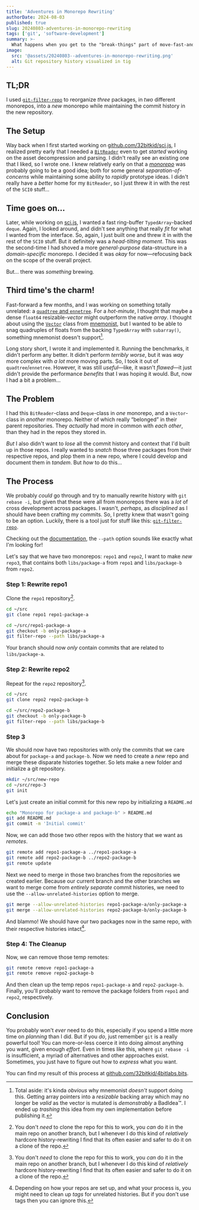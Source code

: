 ```yaml
---
title: 'Adventures in Monorepo Rewriting'
authorDate: 2024-08-03
published: true
slug: 20240803-adventures-in-monorepo-rewriting
tags: ['git', 'software-development']
summary: >-
  What happens when you get to the "break-things" part of move-fast-and-break-things when dealing with monorepos.
image:
  src: '@assets/20240803--adventures-in-monorepo-rewriting.png'
  alt: Git repository history visualized in tig
---
```


## TL;DR

I used [`git-filter-repo`](https://github.com/newren/git-filter-repo) to reorganize _three_ packages, in _two_ different monorepos, into a _new_ monorepo while maintaining the commit history in the new repository.

## The Setup

Way back when I first started working on [github.com/32bitkid/sci.js](https://github.com/32bitkid/sci.js), I realized pretty early that I needed a [`BitReader`](https://www.npmjs.com/package/@4bitlabs/readers) even to get _started_ working on the asset decompression and parsing. I didn't really see an existing one that I liked, so I wrote one. I knew relatively early on that a [_monorepo_](https://monorepo.tools/) was probably going to be a good idea; both for some general _separation-of-concerns_ while maintaining some ability to _rapidly_ prototype ideas. I didn't really have a _better_ home for my `BitReader`, so I just threw it in with the rest of the `SCI0` stuff&hellip;

## Time goes on&hellip;

Later, while working on [sci.js](https://github.com/32bitkid/sci.js), I wanted a fast ring-buffer `TypedArray`-backed `deque`. Again, I looked around, and didn't see anything that really _fit_ for what I wanted from the interface. So, again, I just built one and threw it in with the rest of the `SCI0` stuff. But it definitely was a _head-tilting moment_. This was the second-time I had shoved a more _general-purpose_ data-structure in a _domain-specific_ monorepo. I decided it was _okay_ for now&mdash;refocusing back on the scope of the overall project.

But&hellip; there was _something_ brewing.

## Third time's the charm!

Fast-forward a few months, and I was working on something totally unrelated: a [`quadtree` and `ennetree`](https://github.com/32bitkid/4bitlabs.spatial). For a _hot-minute_, I thought that maybe a dense `float64` resizable-_vector_ might outperform the native _array_. I thought about using the [`Vector`](https://yomguithereal.github.io/mnemonist/vector) class from [mnemonist](https://yomguithereal.github.io/mnemonist/), but I wanted to be able to snag quadruples of floats from the backing `TypedArray` with `subarray()`, something mnemonist doesn't support[^subarray].

Long story short, I wrote it and implemented it. Running the benchmarks, it didn't perform any better. It didn't perform _terribly worse_, but it was _way_ more complex with _a lot_ more moving parts. So, I took it out of `quadtree`/`ennetree`. However, it was still _useful_&mdash;like, it wasn't _flawed_&mdash;it just didn't provide the performance _benefits_ that I was hoping it would. But, now I had a bit a problem&hellip;

## The Problem

I had this `BitReader`-class and `Deque`-class in _one_ monorepo, and a `Vector`-class in _another_ monorepo. Neither of which really <q>belonged</q> in their parent repositories. They _actually_ had more in common with _each other_, than they had in the repos they stored in.

_But_ I also didn't want to _lose_ all the commit history and context that I'd built up in those repos. I really wanted to _snatch_ those three packages from their respective repos, and plop them in a new repo, where I could develop and document them in _tandem_. But _how_ to do this&hellip;

## The Process

We probably _could_ go through and try to manually rewrite history with `git rebase -i`, but given that these were all from monorepos there was a _lot_ of cross development across packages. I wasn't, _perhaps_, as _disciplined_ as I should have been crafting my commits. So, I pretty knew that wasn't going to be an option. Luckily, there is a tool just for stuff like this: [`git-filter-repo`](https://github.com/newren/git-filter-repo).

Checking out the [documentation](https://htmlpreview.github.io/?https://github.com/newren/git-filter-repo/blob/docs/html/git-filter-repo.html), the `--path` option sounds like exactly what I'm looking for!

Let's say that we have two monorepos: `repo1` and `repo2`, I want to make _new_ `repo3`, that contains both `libs/package-a` from `repo1` and `libs/package-b` from `repo2`.

### Step 1: Rewrite repo1

Clone the `repo1` repository[^safe-clone].

```sh
cd ~/src
git clone repo1 repo1-package-a
```

```sh
cd ~/src/repo1-package-a
git checkout -b only-package-a
git filter-repo --path libs/package-a
```

Your branch should now _only_ contain commits that are related to `libs/package-a`.

### Step 2: Rewrite repo2

Repeat for the `repo2` repository[^safe-clone].

```sh
cd ~/src
git clone repo2 repo2-package-b
```

```sh
cd ~/src/repo2-package-b
git checkout -b only-package-b
git filter-repo --path libs/package-b
```

### Step 3

We should now have two repositories with only the commits that we care about for `package-a` and `package-b`. Now we need to create a _new_ repo and merge these disparate histories together. So lets make a new folder and initialize a git repository.

```sh
mkdir ~/src/new-repo
cd ~/src/repo-3
git init
```

Let's just create an initial commit for this new repo by initializing a `README.md`

```sh
echo "Monorepo for package-a and package-b" > README.md
git add README.md
git commit -m 'Initial commit'
```

Now, we can add those two other repos with the history that we want as _remotes_.

```sh
git remote add repo1-package-a ../repo1-package-a
git remote add repo2-package-b ../repo2-package-b
git remote update
```

Next we need to merge in those two branches from the repositories we created earlier. Because our current branch and the other branches we want to merge come from _entirely separate_ commit histories, we need to use the `--allow-unrelated-histories` option to merge.

```sh
git merge --allow-unrelated-histories repo1-package-a/only-package-a
git merge --allow-unrelated-histories repo2-package-b/only-package-b
```

And blammo! We should have our two packages now in the same repo, with their respective histories intact[^tag-cleanup].

### Step 4: The Cleanup

Now, we can remove those temp remotes:

```sh
git remote remove repo1-package-a
git remote remove repo2-package-b
```

And then clean up the temp repos `repo1-package-a` and `repo2-package-b`. Finally, you'll probably want to remove the package folders from `repo1` and `repo2`, respectively.

## Conclusion

You probably won't _ever_ need to do this, especially if you spend a little more time on _planning_ than I did. But if you _do_, just remember `git` is a really powerful tool! You can more-or-less coerce it into doing almost anything you want, given enough _effort_. Even in times like this, where `git rebase -i` is insufficient, a myriad of alternatives and other approaches exist. Sometimes, you just have to figure out how to _express_ what you want.

You can find my result of this process at [github.com/32bitkid/4bitlabs.bits](https://github.com/32bitkid/4bitlabs.bits).

[git-filter-repo]: https://github.com/newren/git-filter-repo
[gfr-docs]: https://htmlpreview.github.io/?https://github.com/newren/git-filter-repo/blob/docs/html/git-filter-repo.html

[^subarray]: Total aside: it's kinda _obvious_ why mnemonist _doesn't_ support doing this. Getting array pointers into a _resizable_ backing array which may no longer be _valid_ as the vector is mutated is _demonstrably_ a BadIdea&trade;. I ended up _trashing_ this idea from my own implementation before publishing it.

[^safe-clone]: You don't _need_ to clone the repo for this to work, you _can_ do it in the main repo on another branch, but I whenever I do this kind of _relatively_ hardcore history-rewriting I find that its often easier and safer to do it on a clone of the repo.

[^tag-cleanup]: Depending on how your repos are set up, and what your process is, you might need to clean up _tags_ for unrelated histories. But if you don't use tags then you can ignore this.
